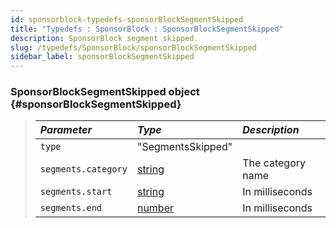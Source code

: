 ```yaml
---
id: sponsorblock-typedefs-sponsorBlockSegmentSkipped
title: "Typedefs : SponsorBlock : SponsorBlockSegmentSkipped"
description: SponsorBlock segment skipped.
slug: /typedefs/SponsorBlock/sponsorBlockSegmentSkipped
sidebar_label: sponsorBlockSegmentSkipped
---
```



### SponsorBlockSegmentSkipped <span className="info badge">object</span> {#sponsorBlockSegmentSkipped}

> | <i className="fa-solid fa-hashtag"/> Parameter | <i className="fa-solid fa-font"/> Type                                                            | <i className="fa-solid fa-list"/> Description |
> | :--------------------------------------------- | :------------------------------------------------------------------------------------------------ | :-------------------------------------------- |
> | `type`                                         | "SegmentsSkipped"                                                                                 |                                               |
> | `segments.category`                            | [string](https://developer.mozilla.org/en-US/docs/Web/JavaScript/Reference/Global_Objects/String) | The category name                             |
> | `segments.start`                               | [string](https://developer.mozilla.org/en-US/docs/Web/JavaScript/Reference/Global_Objects/String) | In milliseconds                               |
> | `segments.end`                                 | [number](https://developer.mozilla.org/en-US/docs/Web/JavaScript/Reference/Global_Objects/Number) | In milliseconds                               |